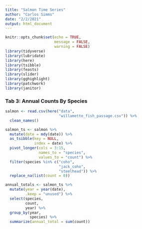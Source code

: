 ```yaml
---
title: "Salmon Time Series"
author: "Carlos Simms"
date: "2/2/2021"
output: html_document
---
```


```r
knitr::opts_chunk$set(echo = TRUE, 
                      message = FALSE, 
                      warning = FALSE)
library(tidyverse)
library(lubridate)
library(here)
library(tsibble)
library(feasts)
library(slider)
library(gghighlight)
library(patchwork)
library(janitor)
```

### Tab 3: Annual Counts By Species

```r
salmon <- read.csv(here("data", 
                        "willamette_fish_passage.csv")) %>% 
  clean_names()

salmon_ts <- salmon %>% 
  mutate(date = mdy(date)) %>% 
  as_tsibble(key = NULL, 
             index = date) %>% 
  pivot_longer(cols = 3:15, 
               names_to = "species", 
               values_to = "count") %>% 
  filter(species %in% c("coho", 
                        "jack_coho", 
                        "steelhead")) %>% 
  replace_na(list(count = 0))

annual_totals <- salmon_ts %>% 
  mutate(year = year(date), 
         .keep = "unused") %>% 
  select(species, 
         count, 
         year) %>% 
  group_by(year, 
           species) %>% 
  summarize(annual_total = sum(count))
```


























